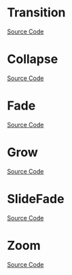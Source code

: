 
<Meta of={TransitionStories} />

# Transition

<Description of={Transition} />

[Source Code](https://github.com/Mezzanine-UI/mezzanine/blob/main/packages/react/src/Transition/Transition.tsx)

<ArgTypes of={Transition} />

# Collapse

<Description of={Collapse} />

[Source Code](https://github.com/Mezzanine-UI/mezzanine/blob/main/packages/react/src/Transition/Collapse.tsx)

<ArgTypes of={Collapse} />

# Fade

<Description of={Fade} />

[Source Code](https://github.com/Mezzanine-UI/mezzanine/blob/main/packages/react/src/Transition/Fade.tsx)

<ArgTypes of={Fade} />

# Grow

<Description of={Grow} />

[Source Code](https://github.com/Mezzanine-UI/mezzanine/blob/main/packages/react/src/Transition/Grow.tsx)

<ArgTypes of={Grow} />

# SlideFade

<Description of={SlideFade} />

[Source Code](https://github.com/Mezzanine-UI/mezzanine/blob/main/packages/react/src/Transition/SlideFade.tsx)

<ArgTypes of={SlideFade} />

# Zoom

<Description of={Zoom} />

[Source Code](https://github.com/Mezzanine-UI/mezzanine/blob/main/packages/react/src/Transition/Zoom.tsx)

<ArgTypes of={Zoom} />
